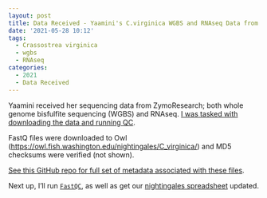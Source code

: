 ```yaml
---
layout: post
title: Data Received - Yaamini's C.virginica WGBS and RNAseq Data from ZymoResearch
date: '2021-05-28 10:12'
tags: 
  - Crassostrea virginica
  - wgbs
  - RNAseq
categories: 
  - 2021
  - Data Received
---
```

Yaamini received her sequencing data from ZymoResearch; both whole genome bisfulfite sequencing (WGBS) and RNAseq. [I was tasked with downloading the data and running QC](https://github.com/RobertsLab/resources/issues/1209).

FastQ files were downloaded to Owl ([https://owl.fish.washington.edu/nightingales/C_virginica/](https://owl.fish.washington.edu/nightingales/C_virginica/)) and MD5 checksums were verified (not shown).

[See this GitHub repo for full set of metadata associated with these files](https://github.com/RobertsLab/project-oyster-comparative-omics/tree/master/metadata).

Next up, I'll run [`FastQC`](https://www.bioinformatics.babraham.ac.uk/projects/fastqc/), as well as get our [nightingales spreadsheet](https://b.link/nightingales) updated.